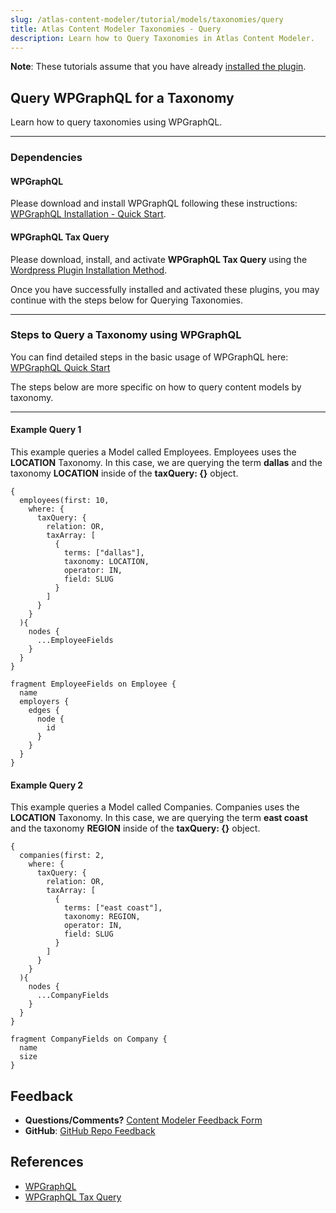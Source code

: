 ```yaml
---
slug: /atlas-content-modeler/tutorial/models/taxonomies/query
title: Atlas Content Modeler Taxonomies - Query
description: Learn how to Query Taxonomies in Atlas Content Modeler.
---
```


**Note**: These tutorials assume that you have already [installed the plugin](../../../introduction.mdx).

## Query WPGraphQL for a Taxonomy

Learn how to query taxonomies using WPGraphQL.

---

### Dependencies

#### WPGraphQL

Please download and install WPGraphQL following these instructions: [WPGraphQL Installation - Quick Start](https://www.wpgraphql.com/docs/quick-start/).

#### WPGraphQL Tax Query

Please download, install, and activate **WPGraphQL Tax Query** using the [Wordpress Plugin Installation Method](https://wordpress.org/support/article/managing-plugins/#automatic-plugin-installation).

Once you have successfully installed and activated these plugins, you may continue with the steps below for Querying Taxonomies.

---

### Steps to Query a Taxonomy using WPGraphQL

You can find detailed steps in the basic usage of WPGraphQL here: [WPGraphQL Quick Start](https://www.wpgraphql.com/docs/quick-start/)

The steps below are more specific on how to query content models by taxonomy.

---

#### Example Query 1

This example queries a Model called Employees. Employees uses the **LOCATION** Taxonomy. In this case, we are querying the term **dallas** and the taxonomy **LOCATION** inside of the **taxQuery: {}** object.

```
{
  employees(first: 10,
    where: {
      taxQuery: {
        relation: OR,
        taxArray: [
          {
            terms: ["dallas"],
            taxonomy: LOCATION,
            operator: IN,
            field: SLUG
          }
        ]
      }
  	}
  ){
    nodes {
      ...EmployeeFields
    }
  }
}

fragment EmployeeFields on Employee {
  name
  employers {
    edges {
      node {
        id
      }
    }
  }
}
```

#### Example Query 2

This example queries a Model called Companies. Companies uses the **LOCATION** Taxonomy. In this case, we are querying the term **east coast** and the taxonomy **REGION** inside of the **taxQuery: {}** object.

```
{
  companies(first: 2,
    where: {
      taxQuery: {
        relation: OR,
        taxArray: [
          {
            terms: ["east coast"],
            taxonomy: REGION,
            operator: IN,
            field: SLUG
          }
        ]
      }
  	}
  ){
    nodes {
      ...CompanyFields
    }
  }
}

fragment CompanyFields on Company {
  name
  size
}
```

## Feedback

- **Questions/Comments?** [Content Modeler Feedback Form](https://docs.google.com/forms/d/e/1FAIpQLScc2VN-GRSJMz8zVgJLL6kiX3VeV2jkSDnmU1gnuNElEHCEVQ/viewform)
- **GitHub**: [GitHub Repo Feedback](https://github.com/wpengine/atlas-content-modeler/issues/new/choose)

## References

- [WPGraphQL](https://www.wpgraphql.com/docs/quick-start/)
- [WPGraphQL Tax Query](https://github.com/wp-graphql/wp-graphql-tax-query)

